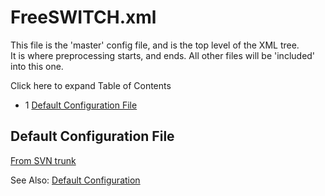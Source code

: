 
# FreeSWITCH.xml 

 

This file is the 'master' config file, and is the top level of the XML tree.  
It is where preprocessing starts, and ends. All other files will be 'included' into this one.

Click here to expand Table of Contents

* 1 [Default Configuration File](#default-configuration-file)

## Default Configuration File

[From SVN trunk](http://svn.freeswitch.org/svn/freeswitch/trunk/conf/freeswitch.xml)

See Also: [Default Configuration](../../Configuration/Default-Configuration_6587388.mdx#mod_vp8)


